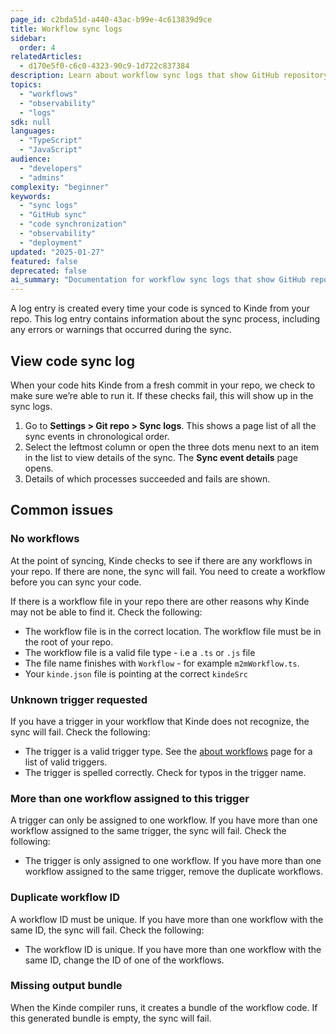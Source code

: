 ```yaml
---
page_id: c2bda51d-a440-43ac-b99e-4c613839d9ce
title: Workflow sync logs
sidebar:
  order: 4
relatedArticles:
  - d170e5f0-c6c0-4323-90c9-1d722c837384
description: Learn about workflow sync logs that show GitHub repository synchronization status and any issues encountered during code deployment in Kinde workflows.
topics:
  - "workflows"
  - "observability"
  - "logs"
sdk: null
languages:
  - "TypeScript"
  - "JavaScript"
audience:
  - "developers"
  - "admins"
complexity: "beginner"
keywords:
  - "sync logs"
  - "GitHub sync"
  - "code synchronization"
  - "observability"
  - "deployment"
updated: "2025-01-27"
featured: false
deprecated: false
ai_summary: "Documentation for workflow sync logs that show GitHub repository synchronization status and any issues encountered during code deployment."
---
```


A log entry is created every time your code is synced to Kinde from your repo. This log entry contains information about the sync process, including any errors or warnings that occurred during the sync.

## View code sync log

When your code hits Kinde from a fresh commit in your repo, we check to make sure we’re able to run it. If these checks fail, this will show up in the sync logs.

1. Go to **Settings > Git repo > Sync logs**. This shows a page list of all the sync events in chronological order.
2. Select the leftmost column or open the three dots menu next to an item in the list to view details of the sync. The **Sync event details** page opens.
3. Details of which processes succeeded and fails are shown.

## Common issues

### No workflows

At the point of syncing, Kinde checks to see if there are any workflows in your repo. If there are none, the sync will fail. You need to create a workflow before you can sync your code.

If there is a workflow file in your repo there are other reasons why Kinde may not be able to find it. Check the following:

- The workflow file is in the correct location. The workflow file must be in the root of your repo.
- The workflow file is a valid file type - i.e a `.ts` or `.js` file
- The file name finishes with `Workflow` - for example `m2mWorkflow.ts`.
- Your `kinde.json` file is pointing at the correct `kindeSrc`

### Unknown trigger requested

If you have a trigger in your workflow that Kinde does not recognize, the sync will fail. Check the following:

- The trigger is a valid trigger type. See the [about workflows](/workflows/about-workflows/) page for a list of valid triggers.
- The trigger is spelled correctly. Check for typos in the trigger name.

### More than one workflow assigned to this trigger

A trigger can only be assigned to one workflow. If you have more than one workflow assigned to the same trigger, the sync will fail. Check the following:

- The trigger is only assigned to one workflow. If you have more than one workflow assigned to the same trigger, remove the duplicate workflows.

### Duplicate workflow ID

A workflow ID must be unique. If you have more than one workflow with the same ID, the sync will fail. Check the following:

- The workflow ID is unique. If you have more than one workflow with the same ID, change the ID of one of the workflows.

### Missing output bundle

When the Kinde compiler runs, it creates a bundle of the workflow code. If this generated bundle is empty, the sync will fail.
